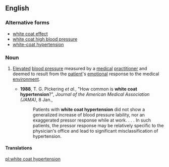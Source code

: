 ==English==
{{wikipedia}}

===Alternative forms===
* [[white coat effect]]
* [[white coat high blood pressure]]
* [[white-coat hypertension]]

===Noun===
{{en-noun|head=[[white coat]] [[hypertension]]|-}}

# {{lb|en|medicine|idiomatic}} [[elevate|Elevated]] [[blood pressure]] measured by a [[medical]] [[practitioner]] and deemed to result from the [[patient]]'s [[emotional]] response to the medical [[environment]].
#* '''1988''', T. G. Pickering ''et al.'', "How common is '''white coat hypertension'''?", ''Journal of the American Medical Association (JAMA)'', 8 Jan.,
#*: Patients with '''white coat hypertension''' did not show a generalized increase of blood pressure lability, nor an exaggerated pressor response while at work. . . . In such patients, the pressor response may be relatively specific to the physician's office and lead to significant misclassification of hypertension.

====Translations====
{{trans-top|elevated blood pressure}}
{{trans-mid}}
{{trans-bottom}}

[[pl:white coat hypertension]]